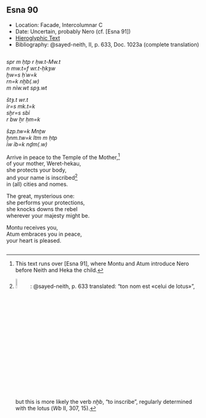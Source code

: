 ## Esna 90 {-}  
  
<style>  
  .col2 {  
    columns: 2 300px;         /* number of columns and width in pixels*/  
    -webkit-columns: 2 300px; /* chrome, safari */  
    -moz-columns: 2 300px;    /* firefox */  
    -webkit-column-break-inside: avoid;  
    -page-break-inside: avoid;  
    -break-inside: avoid;  
  }  
  
</style>  
  
  
- Location: Facade, Intercolumnar C  
- Date: Uncertain, probably Nero (cf. [Esna 91])  
- [Hieroglyphic Text](https://www.ifao.egnet.net/uploads/publications/enligne/Temples-Esna002.pdf#page=257){target="_blank"}  
- Bibliography: @sayed-neith, II, p. 633, Doc. 1023a (complete translation)  
  
  
<style>  
  .col2 {  
    columns: 2 300px;         /* number of columns and width in pixels*/  
    -webkit-columns: 2 300px; /* chrome, safari */  
    -moz-columns: 2 300px;    /* firefox */  
    -webkit-column-break-inside: avoid;  
    -page-break-inside: avoid;  
    -break-inside: avoid;  
  }  
  
</style>  
  
  
<div class="col2">  
  
*spr m ḥtp r ḥw.t-Mw.t  *  
  *n mw.t=f wr.t-ḥkȝw  *  
    *ḫw=s ḥʿw=k  *  
    *rn=k nḫb(.w)   *  
      *m nỉw.wt spȝ.wt  *  
    
*štȝ.t wr.t  *  
*ỉr=s mk.t=k  *  
*sḫr=s sbỉ  *  
  *r bw ẖr ḥm=k  *  
    
*šzp.tw=k Mnṯw  *  
*ẖnm.tw=k Itm m ḥtp*  
   *ỉw ỉb=k nḏm(.w)  *    
  
Arrive in peace to the Temple of the Mother,[^fn-090-0]    
 of your mother, Weret-hekau,    
   she protects your body,  
   and your name is inscribed[^fn-090-1]    
     in (all) cities and nomes.   
   
The great, mysterious one:  
she performs your protections,  
she knocks downs the rebel   
   wherever your majesty might be.    
  
Montu receives you,    
Atum embraces you in peace,   
   your heart is pleased.    
  
  
</div>  
  
[^fn-090-0]: This text runs over [Esna 91], where Montu and Atum introduce Nero before Neith and Heka the child.  
  
[^fn-090-1]: ![](images/090_1.png){width=8%}: @sayed-neith, p. 633 translated: "ton nom est «celui de lotus»", but this is more likely the verb *nḫb*, "to inscribe", regularly determined with the lotus (*Wb* II, 307, 15).  
